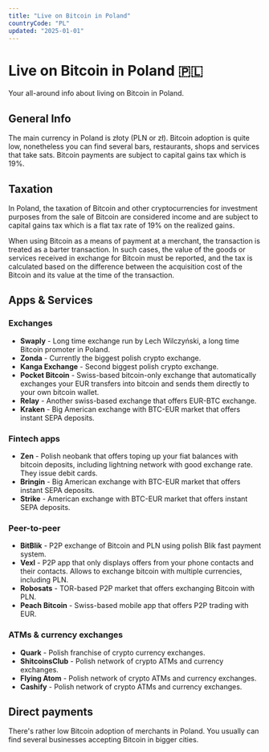 ```yaml
---
title: "Live on Bitcoin in Poland"
countryCode: "PL"
updated: "2025-01-01"
---
```


# Live on Bitcoin in Poland 🇵🇱

Your all-around info about living on Bitcoin in Poland.

## General Info

The main currency in Poland is złoty (PLN or zł). Bitcoin adoption is quite low, nonetheless you can find several bars, restaurants, shops and services that take sats. Bitcoin payments are subject to capital gains tax which is 19%.

## Taxation

In Poland, the taxation of Bitcoin and other cryptocurrencies for investment purposes from the sale of Bitcoin are considered income and are subject to capital gains tax which is a flat tax rate of 19% on the realized gains.

When using Bitcoin as a means of payment at a merchant, the transaction is treated as a barter transaction. In such cases, the value of the goods or services received in exchange for Bitcoin must be reported, and the tax is calculated based on the difference between the acquisition cost of the Bitcoin and its value at the time of the transaction.

## Apps & Services

### Exchanges

- **Swaply** - Long time exchange run by Lech Wilczyński, a long time Bitcoin promoter in Poland.
- **Zonda** - Currently the biggest polish crypto exchange.
- **Kanga Exchange** - Second biggest polish crypto exchange.
- **Pocket Bitcoin** - Swiss-based bitcoin-only exchange that automatically exchanges your EUR transfers into bitcoin and sends them directly to your own bitcoin wallet.
- **Relay** - Another swiss-based exchange that offers EUR-BTC exchange.
- **Kraken** - Big American exchange with BTC-EUR market that offers instant SEPA deposits.

### Fintech apps

- **Zen** - Polish neobank that offers toping up your fiat balances with bitcoin deposits, including lightning network with good exchange rate. They issue debit cards.
- **Bringin** - Big American exchange with BTC-EUR market that offers instant SEPA deposits.
- **Strike** - American exchange with BTC-EUR market that offers instant SEPA deposits.

### Peer-to-peer

- **BitBlik** - P2P exchange of Bitcoin and PLN using polish Blik fast payment system.
- **Vexl** - P2P app that only displays offers from your phone contacts and their contacts. Allows to exchange bitcoin with multiple currencies, including PLN.
- **Robosats** - TOR-based P2P market that offers exchanging Bitcoin with PLN.
- **Peach Bitcoin** - Swiss-based mobile app that offers P2P trading with EUR.

### ATMs & currency exchanges

- **Quark** - Polish franchise of crypto currency exchanges.
- **ShitcoinsClub** - Polish network of crypto ATMs and currency exchanges.
- **Flying Atom** - Polish network of crypto ATMs and currency exchanges.
- **Cashify** - Polish network of crypto ATMs and currency exchanges.

## Direct payments

There's rather low Bitcoin adoption of merchants in Poland. You usually can find several businesses accepting Bitcoin in bigger cities.
